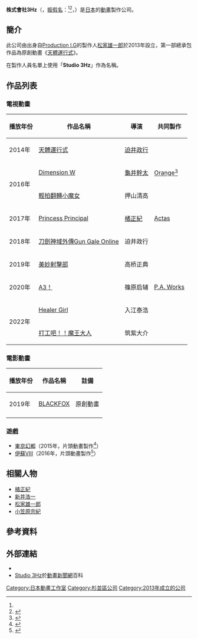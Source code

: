 {{Infobox company
| name = 株式會社3Hz
| name_en = 3Hz Inc.
| logo =
| logo_size =
| logo_caption =
| image =
| image_size =
| image_caption =
| native_name = 株式会社3Hz
| native_name_lang = ja
| other_name =
| type = 非上市公司
| industry = 動畫工作室
| foundation = 2013年3月<ref name="3hz">{{Cite web|url=http://blog.tuad.ac.jp/tgcs/wp-content/uploads/2013/07/f9958c63efddc94e54f13da3dbbd3bdf.pdf|script-title=ja:株式会社3Hz|publisher=東北芸術工科大学|accessdate=2016-10-25|language=ja|archive-date=2020-10-24|archive-url=https://web.archive.org/web/20201024141628/http://blog.tuad.ac.jp/tgcs/wp-content/uploads/2013/07/f9958c63efddc94e54f13da3dbbd3bdf.pdf|dead-url=no}}</ref>
| location = {{JPN}}<br />[[東京都|東京都]][[杉並區|杉並區]][[荻窪_(杉並區)|上荻]]二丁目7番21號<br />十全堂大樓1號棟地下1階
| zip_code = [[〒|〒]]167-0043
| chairman = 松家雄一郎
| founder =
| area_served =
| key_people =
| products =
| brands =
| services = 企劃及製作動畫作品
| owner =
| ratio =
| rating =
| homepage = {{Official|http://www.3hz.co.jp/}}
}}
'''株式會社3Hz'''（{{lang-ja|株式会社3Hz}}，[[振假名|振假名]]：{{lang|ja|サンヘルツ}}<ref name="3hz" /><ref>{{Cite web|url=http://www.famitsu.com/news/201507/22083596.html|script-title=ja:【先出し週刊ファミ通】『東亰ザナドゥ』オープニングムービーと新キャラ3人を公開！|date=2015-07-23|publisher=ファミ通.com|accessdate=2016-10-25|language=ja|archive-date=2020-10-06|archive-url=https://web.archive.org/web/20201006110746/https://www.famitsu.com/news/201507/22083596.html|dead-url=no}}</ref>，{{lang-en|3Hz Inc.}}）是[[日本|日本]]的[[日本动画|動畫]]製作公司。

== 簡介 ==
此公司由出身自[[Production_I.G|Production I.G]]的製作人[[松家雄一郎|松家雄一郎]]於2013年設立，第一部總承包作品為原創動畫《[[天體運行式|天體運行式]]》。

在製作人員名單上使用「'''Studio 3Hz'''」作為名稱。

== 作品列表 ==
=== 電視動畫 ===
{| class="wikitable"
! 播放年份 !! 作品名稱 !! 導演 !! 共同製作
|-
| 2014年 || [[天體運行式|天體運行式]] || [[迫井政行|迫井政行]]||
|-
| rowspan="2"|2016年 || [[Dimension_W_－第四次元－|Dimension W]] || [[龜井幹太|龜井幹太]] || [[Orange_(動畫工作室)|Orange]]<ref>{{Cite web|url=http://dimension-w.net/?page_id=97/|script-title=ja:STAFF & CAST|publisher=『Dimension W』アニメ公式サイト|accessdate=2016-10-25|language=ja|archive-date=2020-10-24|archive-url=https://web.archive.org/web/20201024141641/http://dimension-w.net/?page_id=97%2F|dead-url=no}}</ref>
|-
| [[輕拍翻轉小魔女|輕拍翻轉小魔女]] || 押山清高 ||
|-
| 2017年 || [[Princess_Principal|Princess Principal]] || [[橘正紀|橘正紀]] || [[Actas|Actas]]
|-
| 2018年 || [[刀劍神域外傳Gun_Gale_Online|刀劍神域外傳Gun Gale Online]] || 迫井政行 ||
|-
| 2019年 || [[美妙射擊部|美妙射擊部]] || 高桥正典 ||
|-
| 2020年 || [[A3！|A3！]] || 篠原启辅 || [[P.A._Works|P.A. Works]]
|-
| rowspan="2"|2022年 || [[Healer_Girl_歌愈少女|Healer Girl]] || 入江泰浩 || 
|-
| [[打工吧！魔王大人|打工吧！！魔王大人]] || 筑紫大介 ||
|}

===電影動畫===
{| class="wikitable"
! 播放年份 !! 作品名稱 !! 註備
|-
| 2019年|| [[BLACKFOX|BLACKFOX]] || 原創動畫
|-
|}

=== 遊戲 ===
* [[東京幻都|東京幻都]]（2015年，片頭動畫製作<ref>{{Cite web|url=http://dengekionline.com/elem/000/001/092/1092425/|script-title=ja:【電撃PS】『東亰ザナドゥ』“Studio 3Hz”制作のOPアニメカットを公開！ 新キャラクター3人の情報も|date=2015-07-23|publisher=電撃PS|accessdate=2016-10-25|language=ja|archive-date=2020-04-03|archive-url=https://web.archive.org/web/20200403090015/https://dengekionline.com/elem/000/001/092/1092425/|dead-url=no}}</ref>）
* [[伊苏系列|伊蘇VIII]]（2016年，片頭動畫製作<ref>{{Cite web|url=http://dengekionline.com/elem/000/001/216/1216106/|script-title=ja:【電撃PS】『イース8』の仲間“ラクシャ”と“サハド”の詳細が判明！ 進化したパーティバトルも必見|date=2016-02-10|publisher=電撃PS|accessdate=2016-10-25|language=ja|archive-date=2020-04-03|archive-url=https://web.archive.org/web/20200403090019/https://dengekionline.com/elem/000/001/216/1216106/|dead-url=no}}</ref>）

== 相關人物 ==
* [[橘正紀|橘正紀]]
* [[新井浩一|新井浩一]]
* [[松家雄一郎|松家雄一郎]]
* [[小笠原宗紀|小笠原宗紀]]

== 參考資料 ==
{{Reflist}}

== 外部連結 ==
* {{Official|http://www.3hz.co.jp/}}{{ja}}
* [https://www.animenewsnetwork.com/encyclopedia/company.php?id=12870 Studio 3Hz]{{Wayback|url=https://www.animenewsnetwork.com/encyclopedia/company.php?id=12870 |date=20201221065236 }}於[[動畫新聞網|動畫新聞網]]百科{{en}}

{{日本動畫工作室}}

{{DEFAULTSORT:3Hz}}
[[Category:日本動畫工作室|Category:日本動畫工作室]]
[[Category:杉並區公司|Category:杉並區公司]]
[[Category:2013年成立的公司|Category:2013年成立的公司]]